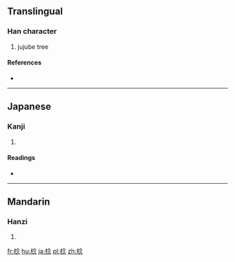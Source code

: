 ==Translingual==

===Han character===
{{Han char|rn=75|rad=木|as=08|sn=12|four=48932|canj=DOIP}}

# jujube tree

====References====
* {{Han ref|kx=0534.140|dkj=14977|dj=0922.100|hdz=21235.080|uh=68EF|ud=26863|bh=D9C2|bd=55746}}

----

==Japanese==

===Kanji===
{{ja-kanji|grade=|rs=木08}}

# {{defn|lang=ja|sort=木08}}

====Readings====
* {{ja-readings|on=[[じん]] (jin), [[でん]] (den), [[しん]] (shin)|kun=}}

----

==Mandarin==

===Hanzi===
{{cmn-hanzi|pin=[[rěn]] ([[ren3]])|wg=jen<sup>3</sup>}}

# {{defn|lang=cmn|sort=木08}}

[[fr:棯]]
[[hu:棯]]
[[ja:棯]]
[[pl:棯]]
[[zh:棯]]